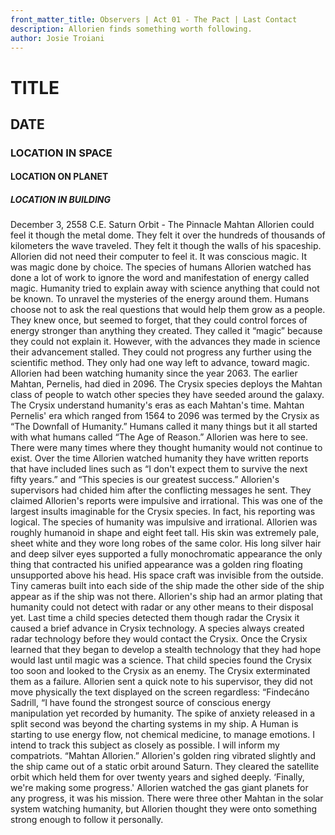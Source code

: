 ```yaml
---
front_matter_title: Observers | Act 01 - The Pact | Last Contact
description: Allorien finds something worth following.
author: Josie Troiani
---
```

# TITLE

## DATE

### LOCATION IN SPACE

#### LOCATION ON PLANET

##### LOCATION IN BUILDING

December 3, 2558 C.E.
Saturn Orbit - The Pinnacle
Mahtan Allorien could feel it though the metal dome. They felt it over the hundreds of thousands of kilometers the wave traveled. They felt it though the walls of his spaceship. Allorien did not need their computer to feel it. It was conscious magic. It was magic done by choice. The species of humans Allorien watched has done a lot of work to ignore the word and manifestation of energy called magic.
Humanity tried to explain away with science anything that could not be known. To unravel the mysteries of the energy around them. Humans choose not to ask the real questions that would help them grow as a people. They knew once, but seemed to forget, that they could control forces of energy stronger than anything they created. They called it “magic” because they could not explain it. However, with the advances they made in science their advancement stalled. They could not progress any further using the scientific method. They only had one way left to advance, toward magic.
Allorien had been watching humanity since the year 2063. The earlier Mahtan, Pernelis, had died in 2096. The Crysix species deploys the Mahtan class of people to watch other species they have seeded around the galaxy. The Crysix understand humanity's eras as each Mahtan's time. Mahtan Pernelis' era which ranged from 1564 to 2096 was termed by the Crysix as “The Downfall of Humanity.” Humans called it many things but it all started with what humans called “The Age of Reason.”
Allorien was here to see. There were many times where they thought humanity would not continue to exist. Over the time Allorien watched humanity they have written reports that have included lines such as “I don't expect them to survive the next fifty years.” and “This species is our greatest success.” Allorien's supervisors had chided him after the conflicting messages he sent. They claimed Allorien's reports were impulsive and irrational. This was one of the largest insults imaginable for the Crysix species. In fact, his reporting was logical. The species of humanity was impulsive and irrational.
Allorien was roughly humanoid in shape and eight feet tall. His skin was extremely pale, sheet white and they wore long robes of the same color. His long silver hair and deep silver eyes supported a fully monochromatic appearance the only thing that contracted his unified appearance was a golden ring floating unsupported above his head.
His space craft was invisible from the outside. Tiny cameras built into each side of the ship made the other side of the ship appear as if the ship was not there. Allorien's ship had an armor plating that humanity could not detect with radar or any other means to their disposal yet.
Last time a child species detected them though radar the Crysix it caused a brief advance in Crysix technology. A species always created radar technology before they would contact the Crysix. Once the Crysix learned that they began to develop a stealth technology that they had hope would last until magic was a science. That child species found the Crysix too soon and looked to the Crysix as an enemy. The Crysix exterminated them as a failure.
Allorien sent a quick note to his supervisor, they did not move physically the text displayed on the screen regardless:
“Findecáno Sadrill,
“I have found the strongest source of conscious energy manipulation yet recorded by humanity. The spike of anxiety released in a split second was beyond the charting systems in my ship. A Human is starting to use energy flow, not chemical medicine, to manage emotions. I intend to track this subject as closely as possible. I will inform my compatriots.
“Mahtan Allorien.”
Allorien's golden ring vibrated slightly and the ship came out of a static orbit around Saturn. They cleared the satellite orbit which held them for over twenty years and sighed deeply. ‘Finally, we're making some progress.' Allorien watched the gas giant planets for any progress, it was his mission. There were three other Mahtan in the solar system watching humanity, but Allorien thought they were onto something strong enough to follow it personally.
